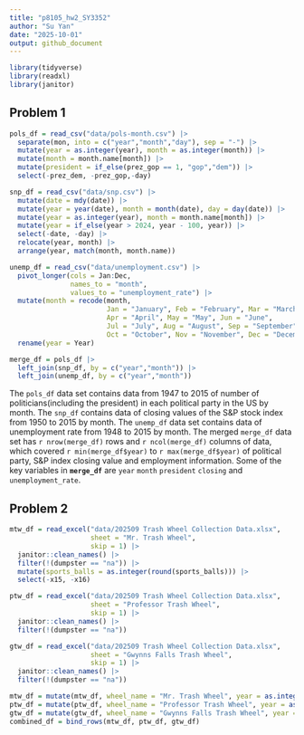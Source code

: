```yaml
---
title: "p8105_hw2_SY3352"
author: "Su Yan"
date: "2025-10-01"
output: github_document
---
```


```r
library(tidyverse)
library(readxl)
library(janitor)
```

## Problem 1
```r
pols_df = read_csv("data/pols-month.csv") |> 
  separate(mon, into = c("year","month","day"), sep = "-") |> 
  mutate(year = as.integer(year), month = as.integer(month)) |> 
  mutate(month = month.name[month]) |> 
  mutate(president = if_else(prez_gop == 1, "gop","dem")) |> 
  select(-prez_dem, -prez_gop,-day)
```

```r
snp_df = read_csv("data/snp.csv") |> 
  mutate(date = mdy(date)) |> 
  mutate(year = year(date), month = month(date), day = day(date)) |> 
  mutate(year = as.integer(year), month = month.name[month]) |> 
  mutate(year = if_else(year > 2024, year - 100, year)) |> 
  select(-date, -day) |> 
  relocate(year, month) |> 
  arrange(year, match(month, month.name))
```

```r
unemp_df = read_csv("data/unemployment.csv") |> 
  pivot_longer(cols = Jan:Dec,
               names_to = "month",
               values_to = "unemployment_rate") |> 
  mutate(month = recode(month,
                        Jan = "January", Feb = "February", Mar = "March",
                        Apr = "April", May = "May", Jun = "June",
                        Jul = "July", Aug = "August", Sep = "September",
                        Oct = "October", Nov = "November", Dec = "December")) |> 
  rename(year = Year) 
```

```r
merge_df = pols_df |> 
  left_join(snp_df, by = c("year","month")) |> 
  left_join(unemp_df, by = c("year","month"))
```

The `pols_df` data set contains data from 1947 to 2015 of number of politicians(including the president) in each political party in the US by month. The `snp_df` contains data of closing values of the S&P stock index from 1950 to 2015 by month. The `unemp_df` data set contains data of unemployment rate from 1948 to 2015 by month. The merged `merge_df` data set has `r nrow(merge_df)` rows and `r ncol(merge_df)` columns of data, which covered `r min(merge_df$year)` to `r max(merge_df$year)` of political party, S&P index closing value and employment information. Some of the key variables in **`merge_df`** are `year` `month` `president` `closing` and `unemployment_rate`.

## Problem 2
```r
mtw_df = read_excel("data/202509 Trash Wheel Collection Data.xlsx",
                    sheet = "Mr. Trash Wheel",
                    skip = 1) |> 
  janitor::clean_names() |> 
  filter(!(dumpster == "na")) |> 
  mutate(sports_balls = as.integer(round(sports_balls))) |> 
  select(-x15, -x16)
```

```r
ptw_df = read_excel("data/202509 Trash Wheel Collection Data.xlsx",
                    sheet = "Professor Trash Wheel",
                    skip = 1) |> 
  janitor::clean_names() |> 
  filter(!(dumpster == "na")) 
```

```r
gtw_df = read_excel("data/202509 Trash Wheel Collection Data.xlsx",
                    sheet = "Gwynns Falls Trash Wheel",
                    skip = 1) |> 
  janitor::clean_names() |> 
  filter(!(dumpster == "na")) 
```

```r
mtw_df = mutate(mtw_df, wheel_name = "Mr. Trash Wheel", year = as.integer(year))
ptw_df = mutate(ptw_df, wheel_name = "Professor Trash Wheel", year = as.integer(year))
gtw_df = mutate(gtw_df, wheel_name = "Gwynns Falls Trash Wheel", year = as.integer(year))
combined_df = bind_rows(mtw_df, ptw_df, gtw_df) 
```

